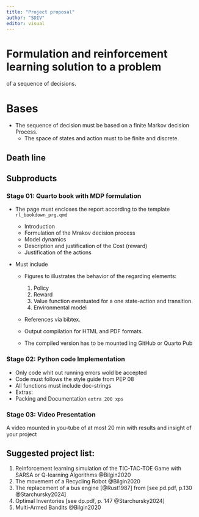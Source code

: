 ```yaml
---
title: "Project proposal"
author: "SDIV"
editor: visual
---
```


# Formulation and reinforcement learning solution to a problem

of a sequence of decisions.

# Bases

-   The sequence of decision must be based on a finite Markov decision Process.
    -   The space of states and action must to be finite and discrete.

## 

## Death line

## Subproducts

### Stage 01: Quarto book with MDP formulation

-   The page must encloses the report according to the template
    `rl_bookdown_prg.qmd`

    -   Introduction
    -   Formulation of the Mrakov decision process
    -   Model dynamics
    -   Description and justification of the Cost (reward)
    -   Justification of the actions

-   Must include

    -   Figures to illustrates the behavior of the regarding elements:

        1.  Policy
        2.  Reward
        3.  Value function eventuated for a one state-action and transition.
        4.  Environmental model

    -   References via bibtex.

    -   Output compilation for HTML and PDF formats.

    -   The compiled version has to be mounted ing GitHub or Quarto Pub

### Stage 02: Python code Implementation

-   Only code whit out running errors wold be accepted
-   Code must follows the style guide from PEP 08
-   All functions must include doc-strings
-   Extras:
-   Packing and Documentation `extra 200 xps`

### Stage 03: Video Presentation

A video mounted in you-tube of at most 20 min with results and insight of your
project

## Suggested project list:

1.  Reinforcement learning simulation of the TIC-TAC-TOE Game with SARSA or
    Q-learning Algorithms @Bilgin2020
2.  The movement of a Recycling Robot @Bilgin2020
3.  The replacement of a bus engine [@Rust1987] from [see pd.pdf, p.130
    @Starchursky2024]
4.  Optimal Inventories [see dp.pdf, p. 147 @Starchursky2024]
5.  Multi-Armed Bandits @Bilgin2020
